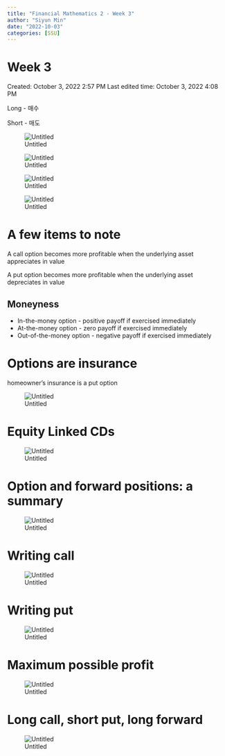 ```yaml
---
title: "Financial Mathematics 2 - Week 3"
author: "Siyun Min"
date: "2022-10-03"
categories: [SSU]
---
```

# Week 3

Created: October 3, 2022 2:57 PM
Last edited time: October 3, 2022 4:08 PM

Long - 매수

Short - 매도

![Untitled](./Untitled.png)

![Untitled](./Untitled%201.png)

![Untitled](./Untitled%202.png)

![Untitled](./Untitled%203.png)

# A few items to note

A call option becomes more profitable when the underlying asset appreciates in value

A put option becomes more profitable when the underlying asset depreciates in value

## Moneyness

- In-the-money option - positive payoff if exercised immediately
- At-the-money option - zero payoff if exercised immediately
- Out-of-the-money option - negative payoff if exercised immediately

# Options are insurance

homeowner’s insurance is a put option

![Untitled](./Untitled%204.png)

# Equity Linked CDs

![Untitled](./Untitled%205.png)

# Option and forward positions: a summary

![Untitled](./Untitled%206.png)

# Writing call

![Untitled](./Untitled%207.png)

# Writing put

![Untitled](./Untitled%208.png)

# Maximum possible profit

![Untitled](./Untitled%209.png)

# Long call, short put, long forward

![Untitled](./Untitled%2010.png)